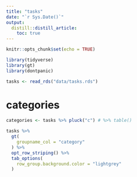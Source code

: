 ```yaml
---
title: "tasks"
date: "`r Sys.Date()`"
output: 
  distill::distill_article:
    toc: true
---
```


```r
knitr::opts_chunk$set(echo = TRUE)
```

```r
library(tidyverse) 
library(gt)
library(dontpanic)

tasks <- read_rds("data/tasks.rds") 


```

# categories


```r


categories <- tasks %>% pluck("c") # %>% table()

tasks %>% 
  gt(
    groupname_col = "category"
  ) %>% 
  opt_row_striping() %>% 
  tab_options(
    row_group.background.color = "lightgrey"
  )

```

